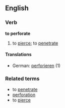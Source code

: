 ==English==
===Verb===
'''to perforate'''
# to [[pierce]]; to [[penetrate]]
====Translations====
*German: [[perforieren]] (1)
===Related terms===
*to [[penetrate]]
*[[perforation]]
*to [[pierce]]